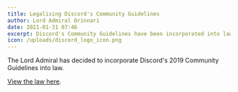 ```yaml
---
title: Legalising Discord's Community Guidelines
author: Lord Admiral Orinnari
date: 2021-01-31 07:46
excerpt: Discord's Community Guidelines have been incorporated into law.
icon: /uploads/discord_logo_icon.png
---
```

The Lord Admiral has decided to incorporate Discord's 2019 Community Guidelines
into law.

[View the law here](/laws/discord-moderation).

